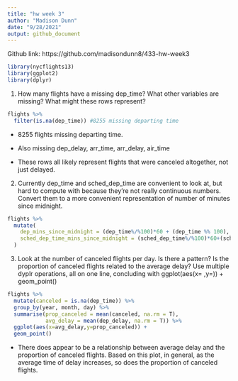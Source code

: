 ```yaml
---
title: "hw week 3"
author: "Madison Dunn"
date: "9/28/2021"
output: github_document
---
```


Github link: https://github.com/madisondunn8/433-hw-week3

```r
library(nycflights13)
library(ggplot2)
library(dplyr)
```

1. How many flights have a missing dep_time? What other variables are missing? What might these rows represent?

```r
flights %>% 
  filter(is.na(dep_time)) #8255 missing departing time
```
- 8255 flights missing departing time. 

- Also missing dep_delay, arr_time, arr_delay, air_time

- These rows all likely represent flights that were canceled altogether, not just delayed. 

2. Currently dep_time and sched_dep_time are convenient to look at, but hard to compute with because they’re not really continuous numbers. Convert them to a more convenient representation of number of minutes since midnight.

```r
flights %>% 
  mutate(
    dep_mins_since_midnight = (dep_time%/%100)*60 + (dep_time %% 100),
    sched_dep_time_mins_since_midnight = (sched_dep_time%/%100)*60+(sched_dep_time %% 100)
  )
```


3. Look at the number of canceled flights per day. Is there a pattern? Is the proportion of canceled flights related to the average delay? Use multiple dyplr operations, all on one line, concluding with ggplot(aes(x= ,y=)) + geom_point()

```r
flights %>%
  mutate(canceled = is.na(dep_time)) %>%
  group_by(year, month, day) %>%
  summarise(prop_canceled = mean(canceled, na.rm = T),
            avg_delay = mean(dep_delay, na.rm = T)) %>%
  ggplot(aes(x=avg_delay,y=prop_canceled)) +
  geom_point()
```

- There does appear to be a relationship between average delay and the proportion of canceled flights. Based on this plot, in general, as the average time of delay increases, so does the proportion of canceled flights. 
